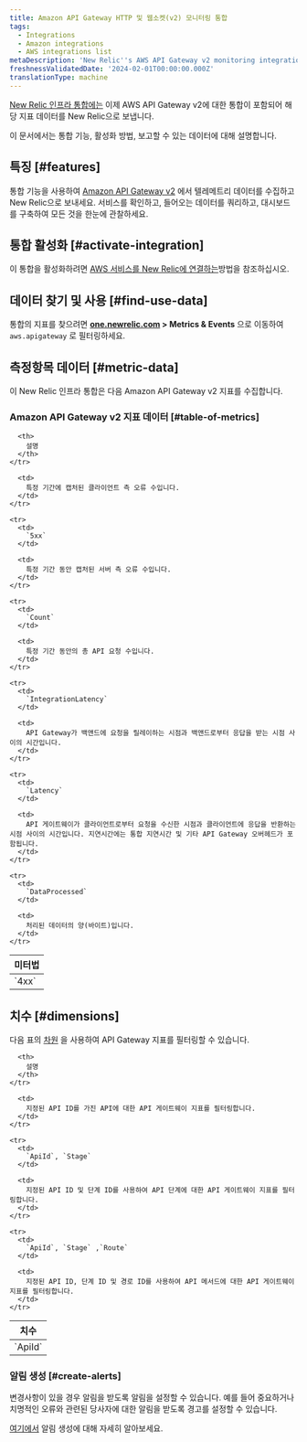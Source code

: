 ```yaml
---
title: Amazon API Gateway HTTP 및 웹소켓(v2) 모니터링 통합
tags:
  - Integrations
  - Amazon integrations
  - AWS integrations list
metaDescription: 'New Relic''s AWS API Gateway v2 monitoring integration: what data it reports, and how to enable it.'
freshnessValidatedDate: '2024-02-01T00:00:00.000Z'
translationType: machine
---
```


[New Relic 인프라 통합에는](/docs/infrastructure/integrations-getting-started/getting-started/introduction-infrastructure-integrations) 이제 AWS API Gateway v2에 대한 통합이 포함되어 해당 지표 데이터를 New Relic으로 보냅니다.

이 문서에서는 통합 기능, 활성화 방법, 보고할 수 있는 데이터에 대해 설명합니다.

## 특징 [#features]

통합 기능을 사용하여 [Amazon API Gateway v2](https://aws.amazon.com/api-gateway/) 에서 텔레메트리 데이터를 수집하고 New Relic으로 보내세요. 서비스를 확인하고, 들어오는 데이터를 쿼리하고, 대시보드를 구축하여 모든 것을 한눈에 관찰하세요.

## 통합 활성화 [#activate-integration]

이 통합을 활성화하려면 [AWS 서비스를 New Relic에 연결하는](/docs/infrastructure/amazon-integrations/connect/aws-metric-stream-setup/)방법을 참조하십시오.

## 데이터 찾기 및 사용 [#find-use-data]

통합의 지표를 찾으려면 <DNT>**[one.newrelic.com](https://one.newrelic.com/all-capabilities) > Metrics & Events**</DNT> 으로 이동하여 `aws.apigateway` 로 필터링하세요.

## 측정항목 데이터 [#metric-data]

이 New Relic 인프라 통합은 다음 Amazon API Gateway v2 지표를 수집합니다.

### Amazon API Gateway v2 지표 데이터 [#table-of-metrics]

<table>
  <thead>
    <tr>
      <th style={{ width: "200px" }}>
        미터법
      </th>

      <th>
        설명
      </th>
    </tr>
  </thead>

  <tbody>
    <tr>
      <td>
        `4xx`
      </td>

      <td>
        특정 기간에 캡처된 클라이언트 측 오류 수입니다.
      </td>
    </tr>

    <tr>
      <td>
        `5xx`
      </td>

      <td>
        특정 기간 동안 캡처된 서버 측 오류 수입니다.
      </td>
    </tr>

    <tr>
      <td>
        `Count`
      </td>

      <td>
        특정 기간 동안의 총 API 요청 수입니다.
      </td>
    </tr>

    <tr>
      <td>
        `IntegrationLatency`
      </td>

      <td>
        API Gateway가 백앤드에 요청을 릴레이하는 시점과 백앤드로부터 응답을 받는 시점 사이의 시간입니다.
      </td>
    </tr>

    <tr>
      <td>
        `Latency`
      </td>

      <td>
        API 게이트웨이가 클라이언트로부터 요청을 수신한 시점과 클라이언트에 응답을 반환하는 시점 사이의 시간입니다. 지연시간에는 통합 지연시간 및 기타 API Gateway 오버헤드가 포함됩니다.
      </td>
    </tr>

    <tr>
      <td>
        `DataProcessed`
      </td>

      <td>
        처리된 데이터의 양(바이트)입니다.
      </td>
    </tr>
  </tbody>
</table>

## 치수 [#dimensions]

다음 표의 [차원](http://docs.aws.amazon.com/AmazonCloudWatch/latest/APIReference/API_Dimension.html) 을 사용하여 API Gateway 지표를 필터링할 수 있습니다.

<table>
  <thead>
    <tr>
      <th style={{ width: "285x" }}>
        치수
      </th>

      <th>
        설명
      </th>
    </tr>
  </thead>

  <tbody>
    <tr>
      <td>
        `ApiId`
      </td>

      <td>
        지정된 API ID를 가진 API에 대한 API 게이트웨이 지표를 필터링합니다.
      </td>
    </tr>

    <tr>
      <td>
        `ApiId`, `Stage`
      </td>

      <td>
        지정된 API ID 및 단계 ID를 사용하여 API 단계에 대한 API 게이트웨이 지표를 필터링합니다.
      </td>
    </tr>

    <tr>
      <td>
        `ApiId`, `Stage` ,`Route`
      </td>

      <td>
        지정된 API ID, 단계 ID 및 경로 ID를 사용하여 API 메서드에 대한 API 게이트웨이 지표를 필터링합니다.
      </td>
    </tr>
  </tbody>
</table>

### 알림 생성 [#create-alerts]

변경사항이 있을 경우 알림을 받도록 알림을 설정할 수 있습니다. 예를 들어 중요하거나 치명적인 오류와 관련된 당사자에 대한 알림을 받도록 경고를 설정할 수 있습니다.

[여기에서](/docs/tutorial-create-alerts/create-an-alert/) 알림 생성에 대해 자세히 알아보세요.
